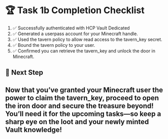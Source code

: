 # 🏆 Task 1b Completion Checklist
1. ✅ Successfully authenticated with HCP Vault Dedicated
2. ✅ Generated a userpass account for your Minecraft handle.
3. ✅ Used the tavern policy to allow read access to the tavern_key secret.
4. ✅ Bound the tavern policy to your user.
5. ✅ Confirmed you can retrieve the tavern_key and unlock the door in Minecraft.

## 📌 Next Step
## Now that you’ve granted your Minecraft user the power to claim the tavern_key, proceed to open the iron door and secure the treasure beyond! You’ll need it for the upcoming tasks—so keep a sharp eye on the loot and your newly minted Vault knowledge!